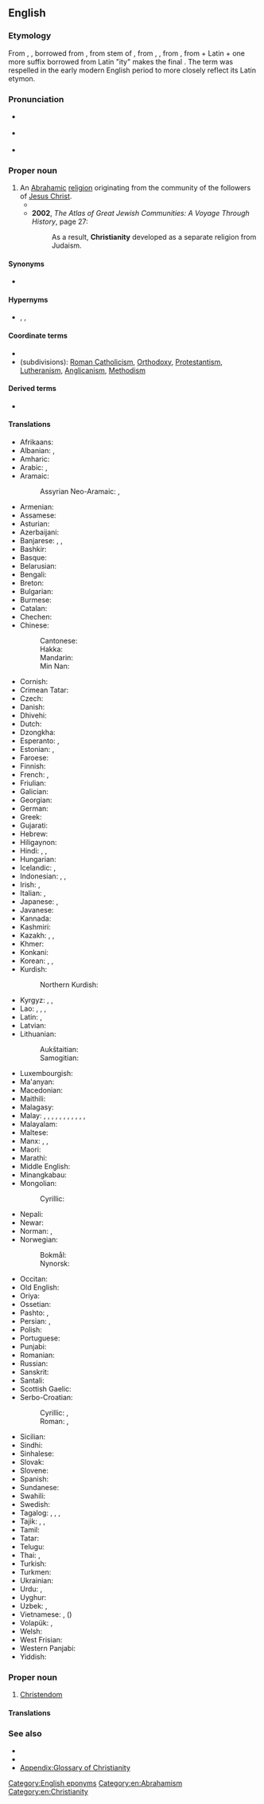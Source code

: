 ==English==

===Etymology===
From {{inh|en|enm|Cristiente}}, {{m|enm|Cristente}}, borrowed from {{der|en|fro|crestienté}}, from {{der|en|ML.|-}} stem of {{m|la|Chrīstiānitās|}}, from {{der|en|la|christianus}}, {{m|la|Christianus}}, from {{der|en|grc|Χριστιανός}}, from {{m|grc|Χριστός||Christ, anointed one}} + Latin {{m|la|-anus||suffix for of, related to}} + one more suffix borrowed from Latin "ity" makes the final {{suffix|en|Christian|ity}}. The term was respelled in the early modern English period to more closely reflect its Latin etymon.

===Pronunciation===
* {{a|RP}} {{IPA|en|/ˌkɹɪstiˈænɪti/}}
* {{a|US}} {{IPA|en|/ˌkɹɪstʃiˈænɪti/}}
* {{audio|en|en-us-Christianity.ogg|Audio (US)}}

===Proper noun===
{{en-proper noun|-|Christianities}}

# An [[Abrahamic]] [[religion]] originating from the community of the followers of [[Jesus Christ]].
#* {{quote-book|en|year=1922|author={{w|Ben Travers}}|title={{w|A Cuckoo in the Nest}}
|chapter=4|url=http://openlibrary.org/works/OL1521052W
|passage=By some paradoxical evolution rancour and intolerance have been established in the vanguard of primitive '''Christianity'''. Mrs. Spoker, in common with many of the stricter disciples of righteousness, was as inclement in demeanour as she was cadaverous in aspect.}}
#* '''2002''', ''The Atlas of Great Jewish Communities: A Voyage Through History'', page 27:
#*: As a result, '''Christianity''' developed as a separate religion from Judaism.

====Synonyms====
* {{l|en|Christianism}} {{qualifier|uncommon}}

====Hypernyms====
* {{l|en|religion}}, {{l|en|monotheism}}, {{l|en|Abrahamism}}

====Coordinate terms====
* {{list:religions/en}}
* (subdivisions): [[Roman Catholicism]], [[Orthodoxy]], [[Protestantism]], [[Lutheranism]], [[Anglicanism]], [[Methodism]]

====Derived terms====
* {{l|en|muscular Christianity}}

====Translations====
{{trans-top|monotheistic religion}}
* Afrikaans: {{t|af|christendom}}
* Albanian: {{t|sq|krishterimi|m}} {{qualifier|definite}}, {{t|sq|krishtërim|m}} {{qualifier|indefinite}}
* Amharic: {{t|am|ክርስትና}}
* Arabic: {{t+|ar|مَسِيحِيَّة|f}}, {{t|ar|نَصْرَانِيَّة|f}}
* Aramaic:
*: Assyrian Neo-Aramaic: {{t|aii|ܡܫܝܼܚܵܝܘܼܬܵܐ|tr=mšīḳayuta|f}}, {{t|aii|ܟܪܣܛܝܢܘܬܐ}}
* Armenian: {{t+|hy|քրիստոնեություն}}
* Assamese: {{t|as|খ্ৰীষ্টান ধৰ্ম}}
* Asturian: {{t+|ast|cristianismu|m}}
* Azerbaijani: {{t|az|xristianlıq}}
* Banjarese: {{t|bjn|Kerestén}}, {{t|bjn|Keréstén}}, {{t|bjn|Nasrani}}
* Bashkir: {{t|ba|христианлыҡ}}
* Basque: {{t|eu|kristautasun}}
* Belarusian: {{t|be|хрысція́нства|n}}
* Bengali: {{t|bn|খ্রিস্ট ধর্ম}}
* Breton: {{t|br|kristeniezh|f}}
* Bulgarian: {{t+|bg|христия́нство|n}}
* Burmese: {{t|my|သိက္ခါတော်ရ}}
* Catalan: {{t+|ca|cristianisme|m}}
* Chechen: {{t|ce|Керста дин}}
* Chinese:
*: Cantonese: {{t|yue|基督教|tr=gei1 duk1 gaau3}}
*: Hakka: {{t|hak|基督教|tr=Kî-tuk-kau}}
*: Mandarin: {{t+|cmn|基督教|tr=jīdūjiào}}
*: Min Nan: {{t+|nan|基督教|tr=Ki-tok-kàu}}
* Cornish: {{t|kw|Kristoneth|m}}
* Crimean Tatar: {{t|crh|hristianlıq}}
* Czech: {{t+|cs|křesťanství|n}}
* Danish: {{t|da|kristendom|c}}
* Dhivehi: {{t|dv|މަސީހީދީން}}
* Dutch: {{t+|nl|christendom|n}}
* Dzongkha: {{t|dz|ཡེ་ཤུའི་ཆོས་ལུགས}}
* Esperanto: {{t|eo|kristanismo}}, {{t|eo|kristismo}}
* Estonian: {{t|et|kristlus}}, {{t|et|ristiusk}}
* Faroese: {{t|fo|kristindómur|m}}
* Finnish: {{t+|fi|kristinusko}}
* French: {{t+|fr|christianisme|m}}, {{t+|fr|chrétienté|f}}
* Friulian: {{t|fur|cristianisim}}
* Galician: {{t|gl|cristianismo|m}}
* Georgian: {{t|ka|ქრისტიანობა}}
* German: {{t+|de|Christentum|n}}
* Greek: {{t+|el|χριστιανισμός|m}}
* Gujarati: {{t|gu|ખ્રિસ્તી ધર્મ}}
* Hebrew: {{t|he|נַצְרוּת|f|tr=natsrút}}
* Hiligaynon: {{t|hil|Kristohanon}}
* Hindi: {{t|hi|ईसाई धर्म}}, {{t|hi|ईसाइयत}}, {{t|hi|मसीही धर्म|m}}
* Hungarian: {{t+|hu|kereszténység}}
* Icelandic: {{t|is|kristindómur|m}}, {{t+|is|kristni|f}}
* Indonesian: {{t+|id|Kristen}}, {{t|id|Kekristenan}}, {{t+|id|Nasrani}}
* Irish: {{t|ga|Críostaíocht|f}}, {{t|ga|Críostúlacht|f}}
* Italian: {{t|it|cristianità|f}}, {{t+|it|cristianesimo|m}}
* Japanese: {{t+|ja|キリスト教|tr=キリストきょう, kirisuto-kyō}}, {{t+|ja|基督教|tr=キリストきょう, kirisuto-kyō}}
* Javanese: {{t|jv|Kristen}}
* Kannada: {{t+|kn|ಕ್ರೈಸ್ತ ಧರ್ಮ}}
* Kashmiri: {{t|ks|عِیسائیت}}
* Kazakh: {{t|kk|христиандық}}, {{t+|kk|христиан діні}}, {{t|kk|мәсіхшілік}}
* Khmer: {{t|km|គ្រិស្តសាសនា|tr=krɨh saasnaa}}
* Konkani: {{t|kok|Kristanvponn}}
* Korean: {{t|ko|그리스도교}}, {{t+|ko|기독교(基督敎)}}, {{t+|ko|크리스트교}}
* Kurdish:
*: Northern Kurdish: {{t+|kmr|xiristiyanî}}
* Kyrgyz: {{t|ky|машаякчылык}}, {{t|ky|христианчылык}}, {{t|ky|христианство}}
* Lao: {{t|lo|ສາດສະໜາຄະລິດ}}, {{t|lo|ສາສນາກິດ}}, {{t|lo|ຄິດສາດສະໜາ}}, {{t|lo|ສາສະໜາພະເຢຊູ}}
* Latin: {{t|la|Christiānismus|m}}, {{t|la|Christiānitās|f}}
* Latvian: {{t|lv|kristietība|f}}
* Lithuanian:
*: Aukštaitian: {{t+|lt|krikščionybė|f}}
*: Samogitian: {{t|sgs|krėkštiuonībė|f}}
{{trans-mid}}
* Luxembourgish: {{t+|lb|Chrëschtentum}}
* Ma'anyan: {{t|mhy|Karistén}}
* Macedonian: {{t|mk|христија́нство|n}}
* Maithili: {{t|mai|ईसाई धर्म}}
* Malagasy: {{t+|mg|kristianisma}}
* Malay: {{t|ms|Kristian}}, {{t|ms|Masihi}}, {{t|ms|Nasrani}}, {{t|ms|Serani}}, {{t|ms|agama Kristian}}, {{t|ms|agama Masihi}}, {{t|ms|agama Nasrani}}, {{t|ms|agama Serani}}, {{t|ms|agama Kristian}}, {{t|ms|agama Masihi}}, {{t|ms|agama Nasrani}}, {{t|ms|agama Serani}}
* Malayalam: {{t+|ml|ക്രിസ്തുമതം}}
* Maltese: {{t|mt|kristjaniżmu|m}}
* Manx: {{t|gv|Credjue Creestee|alt=yn Credjue Creestee}}, {{t|gv|Creestiaght|f}},
* Maori: {{t|mi|karaitianatanga}}
* Marathi: {{t|mr|ख्रिस्ती धर्म}}
* Middle English: {{t|enm|Cristendom}}
* Minangkabau: {{t|min|Karisten}}
* Mongolian:
*: Cyrillic: {{t|mn|христийн шашин}}
* Nepali: {{t|ne|ईसाई धर्म}}
* Newar: {{t|new|ख्रिस्ति धर्म}}
* Norman: {{t|nrf|Chrêtchienneté|f}} {{qualifier|Jersey}}, {{t|nrf|Cristianème}} {{qualifier|continental Normandy}}
* Norwegian:
*: Bokmål: {{t+|nb|kristendom|m}}
*: Nynorsk: {{t|nn|kristendom|m}}
* Occitan: {{t|oc|cristianisme|m}}
* Old English: {{t|ang|cristendom|m}}
* Oriya: {{t|or|ଖ୍ରୀଷ୍ଟ ଧର୍ମ}}
* Ossetian: {{t|os|чырыстонад}}
* Pashto: {{t|ps|نصرانيت|m|tr=nasrāniyat}}, {{t|ps|عيسائيت|m|tr='isāyat}}
* Persian: {{t+|fa|مسیحیت|tr=masihiyat}}, {{t+|fa|ترسایی|tr=tarsâyi}}
* Polish: {{t+|pl|chrześcijaństwo|n}}
* Portuguese: {{t+|pt|cristianismo|m}}
* Punjabi: {{t+|pa|ਇਸਾਈ ਧਰਮ}}
* Romanian: {{t+|ro|creștinism|n}}
* Russian: {{t+|ru|христиа́нство|n}}
* Sanskrit: {{t|sa|क्रैस्तमतम्}}
* Santali: {{t|sat|ᱤᱥᱟᱹᱭ ᱫᱷᱚᱨᱚᱢ}}
* Scottish Gaelic: {{t|gd|Crìosdaidheachd|f}}
* Serbo-Croatian:
*: Cyrillic: {{qualifier|Bosnian|Serbian}} {{t|sh|хрѝшћа̄нство|n}}, {{qualifier|Croatian}} {{t|sh|кр̀шћа̄нство|n}}
*: Roman: {{qualifier|Bosnian|Serbian}} {{t+|sh|hrìšćānstvo|n}}, {{qualifier|Croatian}} {{t+|sh|kr̀šćānstvo|n}}
* Sicilian: {{t|scn|cristianìsimu|m}}
* Sindhi: {{t|sd|مسيحيت}}
* Sinhalese: {{t|si|ක්‍රිස්තියානි ආගම}}
* Slovak: {{t+|sk|kresťanstvo|n}}
* Slovene: {{t+|sl|krščanstvo|n}}
* Spanish: {{t+|es|cristianismo|m}}
* Sundanese: {{t+|su|Kristen}}
* Swahili: {{t|sw|Ukristo}}
* Swedish: {{t+|sv|kristendom|c}}
* Tagalog: {{t|tl|Kakristuhan}}, {{t|tl|pagkamakakristo}}, {{t|tl|Pagkabinyagan}}, {{t|tl|Kristiyanismo}}
* Tajik: {{t|tg|дини насронӣ}}, {{t|tg|дини христианӣ}}, {{t|tg|тарсоӣ‍}}
* Tamil: {{t+|ta|கிறிஸ்தவம்}}
* Tatar: {{t|tt|христианлык}}
* Telugu: {{t|te|క్రైస్తవ మతం}}
* Thai: {{t+|th|ศาสนาคริสต์|tr=sàat-sà-năa krít}}, {{t|th|คริสต์ศาสนา|tr=krít sàat-sà-năa}}
* Turkish: {{t+|tr|Hristiyanlık}}
* Turkmen: {{t|tk|hristiýanlyk}}
* Ukrainian: {{t|uk|христия́нство|n}}
* Urdu: {{t|ur|عیسائی مذہب|m|tr=īsāī mazhab}}, {{t|ur|عیسائیت|tr=īsāiyat}}
* Uyghur: {{t|ug|خرىستىئان دىنى}}
* Uzbek: {{t+|uz|xristianlik}}, {{t|uz|masihiylik}}
* Vietnamese: {{t+|vi|Kitô giáo}}, {{t+|vi|Cơ Đốc giáo}} ({{t+|vi|基督教}})
* Volapük: {{t+|vo|krit}}, {{qualifier|primitive}} {{t|vo|rukrit}}
* Welsh: {{t|cy|Cristnogaeth}}
* West Frisian: {{t|fy|Kristendom}}
* Western Panjabi: {{t|pnb|مسيحيت}}
* Yiddish: {{t|yi|קריסטנטום|n}}
{{trans-bottom}}

===Proper noun===
{{en-proper noun}}

# [[Christendom]]

====Translations====
{{trans-see|Christendom}}

===See also===
* {{l|en|Christian}}
* {{projectlink|wikipedia}}
* [[Appendix:Glossary of Christianity]]

[[Category:English eponyms]]
[[Category:en:Abrahamism]]
[[Category:en:Christianity]]